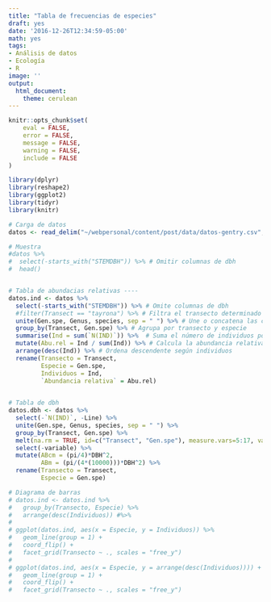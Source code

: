 ```yaml
---
title: "Tabla de frecuencias de especies"
draft: yes
date: '2016-12-26T12:34:59-05:00'
math: yes
tags:
- Análisis de datos
- Ecología
- R
image: ''
output: 
  html_document: 
    theme: cerulean
---
```


```r
knitr::opts_chunk$set(
	eval = FALSE,
	error = FALSE,
	message = FALSE,
	warning = FALSE,
	include = FALSE
)

library(dplyr)
library(reshape2)
library(ggplot2)
library(tidyr)
library(knitr)

# Carga de datos
datos <- read_delim("~/webpersonal/content/post/data/datos-gentry.csv", "\t", escape_double = FALSE)

# Muestra
#datos %>%
#  select(-starts_with("STEMDBH")) %>% # Omitir columnas de dbh
#  head()


# Tabla de abundacias relativas ----
datos.ind <- datos %>% 
  select(-starts_with("STEMDBH")) %>% # Omite columnas de dbh
  #filter(Transect == "tayrona") %>% # Filtra el transecto determinado
  unite(Gen.spe, Genus, species, sep = " ") %>% # Une o concatena las columnas género y especie
  group_by(Transect, Gen.spe) %>% # Agrupa por transecto y especie
  summarise(Ind = sum(`N(IND)`)) %>%  # Suma el número de individuos por transecto y especie
  mutate(Abu.rel = Ind / sum(Ind)) %>% # Calcula la abundancia relativa
  arrange(desc(Ind)) %>% # Ordena descendente según individuos
  rename(Transecto = Transect, 
         Especie = Gen.spe, 
         Individuos = Ind, 
         `Abundancia relativa` = Abu.rel)
  

# Tabla de dbh
datos.dbh <- datos %>% 
  select(-`N(IND)`, -Line) %>% 
  unite(Gen.spe, Genus, species, sep = " ") %>%
  group_by(Transect, Gen.spe) %>% 
  melt(na.rm = TRUE, id=c("Transect", "Gen.spe"), measure.vars=5:17, value.name = "DBH") %>% 
  select(-variable) %>% 
  mutate(ABcm = (pi/4)*DBH^2,
         ABm = (pi/(4*(10000)))*DBH^2) %>% 
  rename(Transecto = Transect,
         Especie = Gen.spe)

```
```r
# Diagrama de barras
# datos.ind <- datos.ind %>% 
#   group_by(Transecto, Especie) %>% 
#   arrange(desc(Individuos)) #%>% 
# 
# ggplot(datos.ind, aes(x = Especie, y = Individuos)) %>% 
#   geom_line(group = 1) +
#   coord_flip() +
#   facet_grid(Transecto ~ ., scales = "free_y")
# 
# ggplot(datos.ind, aes(x = Especie, y = arrange(desc(Individuos)))) +
#   geom_line(group = 1) +
#   coord_flip() +
#   facet_grid(Transecto ~ ., scales = "free_y")
```

